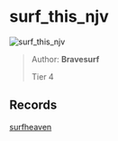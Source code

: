 
# surf_this_njv

![surf_this_njv](https://raw.githubusercontent.com/Sayt123/SurfMapPics/Maps-and-bonuses/csgo/surf_this_njv.jpg)

> Author: **Bravesurf**
>
> Tier 4

## Records

[surfheaven](https://surfheaven.eu/map/surf_this_njv)
